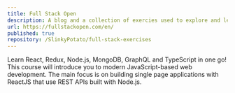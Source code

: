 ```yaml
---
title: Full Stack Open
description: A blog and a collection of exercies used to explore and learn full stack development.
url: https://fullstackopen.com/en/
published: true
repository: /SlinkyPotato/full-stack-exercises
---
```


Learn React, Redux, Node.js, MongoDB, GraphQL and 
TypeScript in one go! This course will introduce
you to modern JavaScript-based web development. 
The main focus is on building single page
applications with ReactJS that use REST APIs 
built with Node.js.
